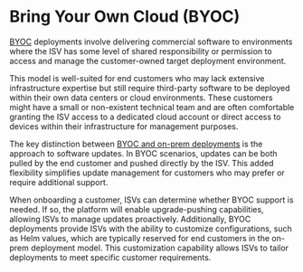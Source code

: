 
# Bring Your Own Cloud (BYOC) 

[BYOC](/glossary/byoc-definition/) deployments involve delivering commercial software to environments where the ISV has some level of shared responsibility or permission to access and manage the customer-owned target deployment environment.

This model is well-suited for end customers who may lack extensive infrastructure expertise but still require third-party software to be deployed within their own data centers or cloud environments. These customers might have a small or non-existent technical team and are often comfortable granting the ISV access to a dedicated cloud account or direct access to devices within their infrastructure for management purposes.

The key distinction between [BYOC and on-prem deployments](/blog/replicated-vs-apollo-vs-octopus-deploy-vs-glasskube-cloud/#the-key-differentiator-push-vs-pull-deployments) is the approach to software updates. In BYOC scenarios, updates can be both pulled by the end customer and pushed directly by the ISV. This added flexibility simplifies update management for customers who may prefer or require additional support.

When onboarding a customer, ISVs can determine whether BYOC support is needed. If so, the platform will enable upgrade-pushing capabilities, allowing ISVs to manage updates proactively. Additionally, BYOC deployments provide ISVs with the ability to customize configurations, such as Helm values, which are typically reserved for end customers in the on-prem deployment model. This customization capability allows ISVs to tailor deployments to meet specific customer requirements.